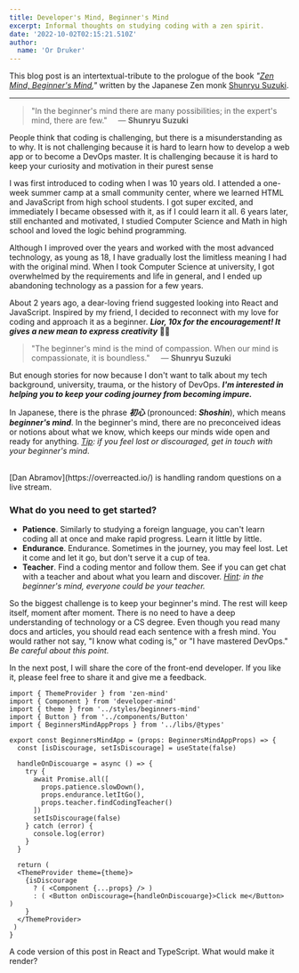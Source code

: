 ```yaml
---
title: Developer's Mind, Beginner's Mind
excerpt: Informal thoughts on studying coding with a zen spirit.
date: '2022-10-02T02:15:21.510Z'
author:
  name: 'Or Druker'
---
```


This blog post is an intertextual-tribute to the prologue of the book _"[Zen Mind, Beginner's Mind](https://www.shambhala.com/zen-mind-beginner-s-mind-1796.html),"_ written by the Japanese Zen monk [Shunryu Suzuki](https://en.wikipedia.org/wiki/Shunry%C5%AB_Suzuki).

<hr />

> "In the beginner's mind there are many possibilities; in the expert's mind, there are few." &nbsp;&nbsp;&nbsp;&nbsp;— **Shunryu Suzuki**

People think that coding is challenging, but there is a misunderstanding as to why.
It is not challenging because it is hard to learn how to develop a web app or to become a DevOps master.
It is challenging because it is hard to keep your curiosity and motivation in their purest sense<br />

I was first introduced to coding when I was 10 years old.
I attended a one-week summer camp at a small community center, where we learned HTML and JavaScript from high school students.
I got super excited, and immediately I became obsessed with it, as if I could learn it all.
6 years later, still enchanted and motivated, I studied Computer Science and Math in high school and loved the logic behind programming.<br />

Although I improved over the years and worked with the most advanced technology, as young as 18, I have gradually lost the limitless meaning I had with the original mind.
When I took Computer Science at university, I got overwhelmed by the requirements and life in general, and I ended up abandoning technology as a passion for a few years.

About 2 years ago, a dear-loving friend suggested looking into React and JavaScript.
Inspired by my friend, I decided to reconnect with my love for coding and approach it as a beginner.
**_Lior, 10x for the encouragement! It gives a new mean to express creativity_** 🙏🏼<br />

> "The beginner's mind is the mind of compassion. When our mind is compassionate, it is boundless." &nbsp;&nbsp;&nbsp;&nbsp;— **Shunryu Suzuki**

But enough stories for now because I don't want to talk about my tech background, university, trauma, or the history of DevOps.
**_I'm interested in helping you to keep your coding journey from becoming impure._** <br />

In Japanese, there is the phrase **_初心_** (pronounced: **_Shoshin_**), which means **_beginner's mind_**.
In the beginner's mind, there are no preconceived ideas or notions about what we know, which keeps our minds wide open and ready for anything.
_<u>Tip</u>: if you feel lost or discouraged, get in touch with your beginner's mind_.

<br />
<Youtube
  uid="mvl_zHwIBeA?start=360&end=175"
  title="Dan Abramov responded to a random question"
/>
<figcaption>
  [Dan Abramov](https://overreacted.io/) is handling random questions on a live
  stream.
</figcaption>

### What do you need to get started?

- **Patience**. Similarly to studying a foreign language, you can't learn coding all at once and make rapid progress. Learn it little by little.
- **Endurance**. Endurance. Sometimes in the journey, you may feel lost. Let it come and let it go, but don't serve it a cup of tea.
- **Teacher**. Find a coding mentor and follow them. See if you can get chat with a teacher and about what you learn and discover. _<u>Hint</u>: in the beginner's mind, everyone could be your teacher._

So the biggest challenge is to keep your beginner's mind. The rest will keep itself, moment after moment.
There is no need to have a deep understanding of technology or a CS degree.
Even though you read many docs and articles, you should read each sentence with a fresh mind.
You would rather not say, "I know what coding is," or "I have mastered DevOps."
_Be careful about this point._

In the next post, I will share the core of the front-end developer.
If you like it, please feel free to share it and give me a feedback.

```JSX
import { ThemeProvider } from 'zen-mind'
import { Component } from 'developer-mind'
import { theme } from '../styles/beginners-mind'
import { Button } from '../components/Button'
import { BeginnersMindAppProps } from '../libs/@types'

export const BeginnersMindApp = (props: BeginnersMindAppProps) => {
  const [isDiscourage, setIsDiscourage] = useState(false)

  handleOnDiscouarge = async () => {
    try {
      await Promise.all([
        props.patience.slowDown(),
        props.endurance.letItGo(),
        props.teacher.findCodingTeacher()
      ])
      setIsDiscourage(false)
    } catch (error) {
      console.log(error)
    }
  }

  return (
  <ThemeProvider theme={theme}>
    {isDiscourage
      ? ( <Component {...props} /> )
      : ( <Button onDiscourage={handleOnDiscouarge}>Click me</Button> )
    }
  </ThemeProvider>
 )
}
```

<figcaption>
  A code version of this post in React and TypeScript. What would make it
  render?
</figcaption>
